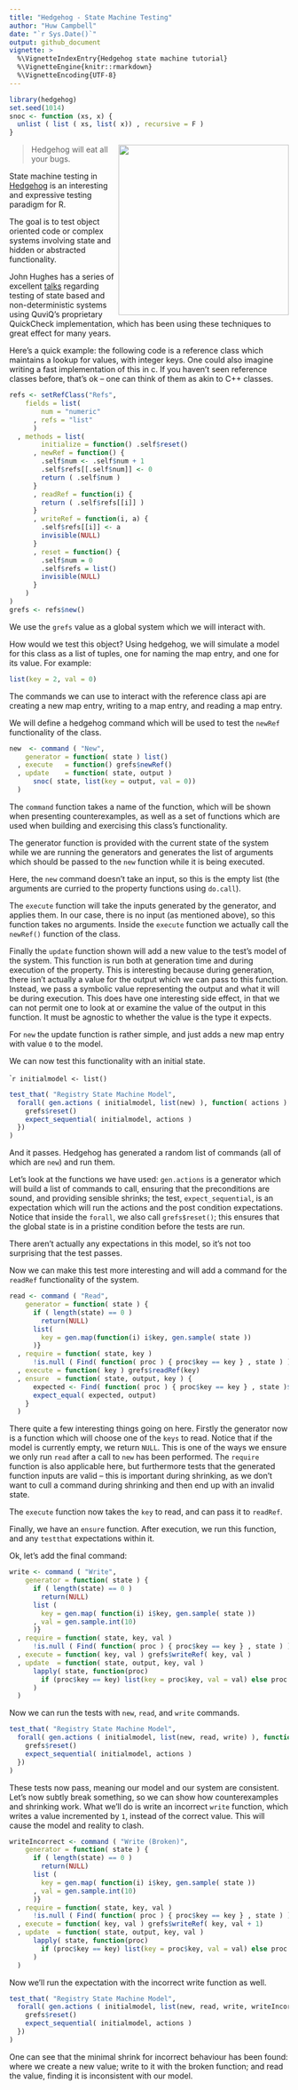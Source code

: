 ```yaml
---
title: "Hedgehog - State Machine Testing"
author: "Huw Campbell"
date: "`r Sys.Date()`"
output: github_document
vignette: >
  %\VignetteIndexEntry{Hedgehog state machine tutorial}
  %\VignetteEngine{knitr::rmarkdown}
  %\VignetteEncoding{UTF-8}
---
```


```r
library(hedgehog)
set.seed(1014)
snoc <- function (xs, x) {
  unlist ( list ( xs, list( x)) , recursive = F )
}
```

<img src="hedgehog-logo.png" width="307" align="right"/>

> Hedgehog will eat all your bugs.

State machine testing in [Hedgehog](http://hedgehog.qa/) is an
interesting and expressive testing paradigm for R.

The goal is to test object oriented code or complex systems involving
state and hidden or abstracted functionality.

John Hughes has a series of excellent [talks][jh-dropbox] regarding
testing of state based and non-deterministic systems using QuviQ's
proprietary QuickCheck implementation, which has been using these
techniques to great effect for many years.

Here's a quick example: the following code is a reference class
which maintains a lookup for values, with integer keys. One could
also imagine writing a fast implementation of this in c.  If you
haven't seen reference classes before, that's ok – one can think
of them as akin to C++ classes.

```r
refs <- setRefClass("Refs",
    fields = list(
        num = "numeric"
      , refs = "list"
      )
  , methods = list(
        initialize = function() .self$reset()
      , newRef = function() {
        .self$num <- .self$num + 1
        .self$refs[[.self$num]] <- 0
        return ( .self$num )
      }
      , readRef = function(i) {
        return ( .self$refs[[i]] )
      }
      , writeRef = function(i, a) {
        .self$refs[[i]] <- a
        invisible(NULL)
      }
      , reset = function() {
        .self$num = 0
        .self$refs = list()
        invisible(NULL)
      }
    )
)
grefs <- refs$new()
```

We use the `grefs` value as a global system which we will interact
with.

How would we test this object? Using hedgehog, we will simulate a
model for this class as a list of tuples, one for naming the map
entry, and one for its value. For example:

```r
list(key = 2, val = 0)
```

The commands we can use to interact with the reference class api
are creating a new map entry, writing to a map entry, and reading
a map entry.

We will define a hedgehog command which will be used to test the
`newRef` functionality of the class.


```r
new  <- command ( "New",
    generator = function( state ) list()
  , execute   = function() grefs$newRef()
  , update    = function( state, output )
      snoc( state, list(key = output, val = 0))
  )
```

The `command` function takes a name of the function, which will be
shown when presenting counterexamples, as well as a set of functions
which are used when building and exercising this class's functionality.

The generator function is provided with the current state of the
system while we are running the generators and generates the list
of arguments which should be passed to the `new` function while it
is being executed.

Here, the `new` command doesn't take an input, so this is the empty
list (the arguments are curried to the property functions using
`do.call`).

The `execute` function will take the inputs generated by the
generator, and applies them. In our case, there is no input (as
mentioned above), so this function takes no arguments. Inside the
`execute` function we actually call the `newRef()` function of the
class.

Finally the `update` function shown will add a new value to the
test's model of the system. This function is run both at generation
time and during execution of the property. This is interesting
because during generation, there isn't actually a value for the
output which we can pass to this function. Instead, we pass a
symbolic value representing the output and what it will be during
execution. This does have one interesting side effect, in that we
can not permit one to look at or examine the value of the output
in this function.  It must be agnostic to whether the value is the
type it expects.

For `new` the update function is rather simple, and just adds a new
map entry with value `0` to the model.

We can now test this functionality with an initial state.

````r
initialmodel <- list()
```

```r
test_that( "Registry State Machine Model",
  forall( gen.actions ( initialmodel, list(new) ), function( actions ) {
    grefs$reset()
    expect_sequential( initialmodel, actions )
  })
)
```

And it passes. Hedgehog has generated a random list of commands
(all of which are `new`) and run them.

Let's look at the functions we have used: `gen.actions` is a generator
which will build a list of commands to call, ensuring that the
preconditions are sound, and providing sensible shrinks; the test,
`expect_sequential`, is an expectation which will run the actions
and the post condition expectations. Notice that inside the `forall`,
we also call `grefs$reset()`; this ensures that the global state
is in a pristine condition before the tests are run.

There aren't actually any expectations in this model, so it's not
too surprising that the test passes.

Now we can make this test more interesting and will add a command
for the `readRef` functionality of the system.

```r
read <- command ( "Read",
    generator = function( state ) {
      if ( length(state) == 0 )
        return(NULL)
      list(
        key = gen.map(function(i) i$key, gen.sample( state ))
      )}
  , require = function( state, key )
      !is.null ( Find( function( proc ) { proc$key == key } , state ) )
  , execute = function( key ) grefs$readRef(key)
  , ensure  = function( state, output, key ) {
      expected <- Find( function( proc ) { proc$key == key } , state )$val
      expect_equal( expected, output)
    }
  )
```

There quite a few interesting things going on here.  Firstly the
generator now is a function which will choose one of the `keys` to
read. Notice that if the model is currently empty, we return `NULL`.
This is one of the ways we ensure we only run `read` after a call
to `new` has been performed. The `require` function is also applicable
here, but furthermore tests that the generated function inputs are
valid – this is important during shrinking, as we don't want to
cull a command during shrinking and then end up with an invalid
state.

The `execute` function now takes the `key` to read, and can pass
it to `readRef`.

Finally, we have an `ensure` function. After execution, we run this
function, and any `testthat` expectations within it.

Ok, let's add the final command:

```r
write <- command ( "Write",
    generator = function( state ) {
      if ( length(state) == 0 )
        return(NULL)
      list (
        key = gen.map( function(i) i$key, gen.sample( state ))
      , val = gen.sample.int(10)
      )}
  , require = function( state, key, val )
      !is.null ( Find( function( proc ) { proc$key == key } , state ) )
  , execute = function( key, val ) grefs$writeRef( key, val )
  , update  = function( state, output, key, val )
      lapply( state, function(proc)
        if (proc$key == key) list(key = proc$key, val = val) else proc
      )
  )
```

Now we can run the tests with `new`, `read`, and `write` commands.

```r
test_that( "Registry State Machine Model",
  forall( gen.actions ( initialmodel, list(new, read, write) ), function( actions ) {
    grefs$reset()
    expect_sequential( initialmodel, actions )
  })
)
```

These tests now pass, meaning our model and our system are consistent.
Let's now subtly break something, so we can show how counterexamples
and shrinking work. What we'll do is write an incorrect `write`
function, which writes a value incremented by `1`, instead of the
correct value. This will cause the model and reality to clash.

```r
writeIncorrect <- command ( "Write (Broken)",
    generator = function( state ) {
      if ( length(state) == 0 )
        return(NULL)
      list (
        key = gen.map( function(i) i$key, gen.sample( state ))
      , val = gen.sample.int(10)
      )}
  , require = function( state, key, val )
      !is.null ( Find( function( proc ) { proc$key == key } , state ) )
  , execute = function( key, val ) grefs$writeRef( key, val + 1)
  , update  = function( state, output, key, val )
      lapply( state, function(proc)
        if (proc$key == key) list(key = proc$key, val = val) else proc
      )
  )
```

Now we'll run the expectation with the incorrect write function as
well.

```r
test_that( "Registry State Machine Model",
  forall( gen.actions ( initialmodel, list(new, read, write, writeIncorrect) ), function( actions ) {
    grefs$reset()
    expect_sequential( initialmodel, actions )
  })
)
```

One can see that the minimal shrink for incorrect behaviour has
been found: where we create a new value; write to it with the broken
function; and read the value, finding it is inconsistent with our
model.

  [jh-dropbox]: https://www.youtube.com/watch?v=H18vxq-VsCk
